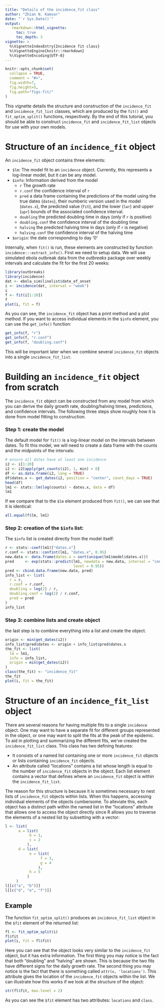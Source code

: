 ```yaml
---
title: "Details of the incidence_fit class"
author: "Zhian N. Kamvar"
date: "`r Sys.Date()`"
output:
   rmarkdown::html_vignette:
     toc: true
     toc_depth: 3
vignette: >
  %\VignetteIndexEntry{Incidence fit class}
  %\VignetteEngine{knitr::rmarkdown}
  %\VignetteEncoding{UTF-8}
---
```


```r
knitr::opts_chunk$set(
  collapse = TRUE,
  comment = "#>", 
  fig.width=7, 
  fig.height=5, 
  fig.path="figs-fit/"
)
```

This vignette details the structure and construction of the `incidence_fit` and 
`incidence_fit_list` classes, which are produced by the `fit()` and 
`fit_optim_split()` functions, respectively. By the end of this tutorial, you
should be able to construct `incidence_fit` and `incidence_fit_list` objects for
use with your own models.

# Structure of an `incidence_fit` object

An `incidence_fit` object contains three elements:

 - `$lm`: The model fit to an `incidence` object. Currently, this represents a 
    log-linear model, but it can be any model. 
 - `$info`: Information derived from the model
   - `r` The growth rate
   - `r.conf` the confidence interval of `r`
   - `pred` a data frame containing the predictions of the model using the true
      dates (`dates`), their numberic version used in the model (`dates.x`), the
      predicted value (`fit`), and the lower (`lwr`) and upper (`upr`) bounds of
      the associated confidence interval.
   - `doubling` the predicted doubling time in days (only if `r` is positive)
   - `doubling.conf` the confidence interval of the doubling time
   - `halving` the predicted halving time in days (only if `r` is negative)
   - `halving.conf` the confidence interval of the halving time
 - `$origin`: the date corresponding to day '0'

Internally, when `fit()` is run, these elements are constructed by
function `incidence:::extract_info()`. First we need to setup data. We will use 
simulated ebola outbreak data from the *outbreaks* package over weekly intervals
and calculate the fit for the first 20 weeks:

```r
library(outbreaks)
library(incidence)
dat <- ebola_sim$linelist$date_of_onset
i <- incidence(dat, interval = "week")
i
f <- fit(i[1:20])
f
plot(i, fit = f)
```

As you can see, the `incidence_fit` object has a print method and a plot method.
If you want to access individual elements in the `$info` element, you can use
the `get_info()` function:

```r
get_info(f, "r")
get_info(f, "r.conf")
get_info(f, "doubling.conf")
```

This will be important later when we combine several `incidence_fit` objects into
a single `incidence_fit_list`.

# Building an `incidence_fit` object from scratch

The `incidence_fit` object can be constructed from any model from which you can
derive the daily growth rate, doubling/halving times, predictions, and confidence
intervals. The following three steps show roughly how it is done from model 
fitting to construction.

### Step 1: create the model

The default model for `fit()` is a log-linear model on the intervals between 
dates. To fit this model, we will need to create a data frame with the counts
and the midpoints of the intervals:

```r
# ensure all dates have at least one incidence
i2 <- i[1:20]
i2 <- i2[apply(get_counts(i2), 1, min) > 0]
df <- as.data.frame(i2, long = TRUE)
df$dates.x <- get_dates(i2, position = "center", count_days = TRUE)
head(df)
lm1 <- stats::lm(log(counts) ~ dates.x, data = df)
lm1
```

If we compare that to the `$lm` element produced from `fit()`, we can see that
it is identical:

```r
all.equal(f$lm, lm1)
```

### Step 2: creation of the `$info` list:

The `$info` list is created directly from the model itself:

```r
r <- stats::coef(lm1)["dates.x"]
r.conf <- stats::confint(lm1, "dates.x", 0.95)
new.data <- data.frame(dates.x = sort(unique(lm1$model$dates.x)))
pred     <- exp(stats::predict(lm1, newdata = new.data, interval = "confidence",
                               level = 0.95))
pred <- cbind.data.frame(new.data, pred)
info_list <- list(
  r = r,
  r.conf = r.conf,
  doubling = log(2) / r,
  doubling.conf = log(2) / r.conf,
  pred = pred
)
info_list
```

### Step 3: combine lists and create object

the last step is to combine everything into a list and create the object.

```r
origin <- min(get_dates(i2))
info_list$pred$dates <- origin + info_list$pred$dates.x
the_fit <- list(
  lm = lm1,
  info = info_list,
  origin = min(get_dates(i2))
)
class(the_fit) <- "incidence_fit"
the_fit
plot(i, fit = the_fit)
```


# Structure of an `incidence_fit_list` object

There are several reasons for having multiple fits to a single `incidence`
object. One may want to have a separate fit for different groups represented in
the object, or one may want to split the fits at the peak of the epidemic. To
aid in plotting and summarizing the different fits, we've created the 
`incidence_fit_list` class. This class has two defining features:

 - It consists of a named list containing one or more `incidence_fit` objects or
   lists containing `incidence_fit` objects.
 - An attribute called "locations" contains a list whose length is equal to the
   number of `incidence_fit` objects in the object. Each list element contains
   a vector that defines where an `incidence_fit` object is within the 
   `incidence_fit_list`. 

The reason for this structure is because it is sometimes necessary to nest
lists of `incidence_fit` objects within lists. When this happens, accessing
individual elements of the objects cumbersome. To alleviate this, each object
has a distinct path within the named list in the "locations" attribute that 
allows one to access the object directly since R allows you to traverse the
elements of a nested list by subsetting with a vector:

```r
l <- list(
	  a = list(
		   b = 1,
		   c = 2
		  ),
	  d = list(
		   e = list(
			    f = 3,
			    g = 4
			   ),
		   h = 5
		  )
	 )
l[[c("a", "b")]]
l[[c("d", "e", "f")]]

```



## Example

The function `fit_optim_split()` produces an `incidence_fit_list` object in the 
`$fit` element of the returned list:

```r
fl <- fit_optim_split(i)
fl$fit
plot(i, fit = fl$fit)
```

Here you can see that the object looks very similar to the `incidence_fit` object,
but it has extra information. The first thing you may notice is the fact that
both "doubling" and "halving" are shown. This is because the two fits have 
different signs for the daily growth rate. The second thing you may notice is
the fact that there is something called `attr(x, 'locations')`. This attribute
gives the location of the `incidence_fit` objects within the list. We can
illustrate how this works if we look at the structure of the object:

```r
str(fl$fit, max.level = 2)
```


As you can see the `$fit` element has two attributes: `locations` and `class`.

